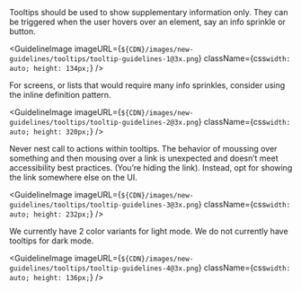 
<Body
  className={css`
    margin-top: 24px;
  `}
>
  Tooltips should be used to show supplementary information only. They can be
  triggered when the user hovers over an element, say an info sprinkle or
  button.
</Body>

<GuidelineImage
  imageURL={`${CDN}/images/new-guidelines/tooltips/tooltip-guidelines-1@3x.png`}
  className={css`
    width: auto;
    height: 134px;
  `}
/>

<Body>
  For screens, or lists that would require many info sprinkles, consider using
  the <Link href="https://www.mongodb.design/component/inline-definition/example/">inline definition pattern</Link>.
</Body>

<GuidelineImage
  imageURL={`${CDN}/images/new-guidelines/tooltips/tooltip-guidelines-2@3x.png`}
  className={css`
    width: auto;
    height: 320px;
  `}
/>

<Body>
  Never nest call to actions within tooltips. The behavior of moussing over
  something and then mousing over a link is unexpected and doesn’t meet
  accessibility best practices. (You’re hiding the link). Instead, opt for
  showing the link somewhere else on the UI.
</Body>

<GuidelineImage
  imageURL={`${CDN}/images/new-guidelines/tooltips/tooltip-guidelines-3@3x.png`}
  className={css`
    width: auto;
    height: 232px;
  `}
/>

<Body>
  We currently have 2 color variants for light mode. We do not currently have
  tooltips for dark mode.
</Body>

<GuidelineImage
  imageURL={`${CDN}/images/new-guidelines/tooltips/tooltip-guidelines-4@3x.png`}
  className={css`
    width: auto;
    height: 136px;
  `}
/>
